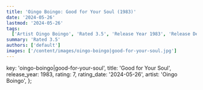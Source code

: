 ```yaml
---
title: 'Oingo Boingo: Good for Your Soul (1983)'
date: '2024-05-26'
lastmod: '2024-05-26'
tags:
  ['Artist Oingo Boingo', 'Rated 3.5', 'Release Year 1983', 'Release Decade 1980']
summary: 'Rated 3.5'
authors: ['default']
images: ['/content/images/oingo-boingo|good-for-your-soul.jpg']
---
```


  key: 'oingo-boingo|good-for-your-soul',
  title: 'Good for Your Soul',
  release_year: 1983,
  rating: 7,
  rating_date: '2024-05-26',
  artist: 'Oingo Boingo',
};

<MusicRating data={data} />
